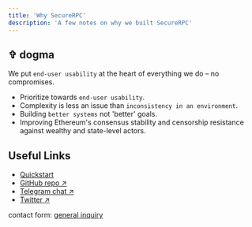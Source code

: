 ```yaml
---
title: 'Why SecureRPC'
description: 'A few notes on why we built SecureRPC'
---
```



## ✞ dogma

We put `end-user usability` at the heart of everything we do – no compromises.

- Prioritize towards `end-user usability`.
- Complexity is less an issue than `inconsistency in an environment`.
- Building `better systems` not 'better' goals.
- Improving Ethereum's consensus stability and censorship resistance against wealthy and state-level
  actors.

<Benchmarks flat className="mt-6" />

## Useful Links

- [Quickstart](/docs/getting-started/new-project)
- [GitHub repo ↗](https://github.com/manifoldfinance)
- [Telegram chat ↗](https://t.me/manifoldfinance)
- [Twitter ↗](https://x.com/foldfinance)

contact form: <a href="https://notionforms.io/forms/dacf20c5-d93b-4552-8748-5deab183901f">general
inquiry</a>
